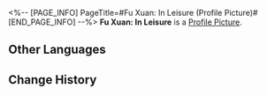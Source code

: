 <%-- [PAGE_INFO]
PageTitle=#Fu Xuan: In Leisure (Profile Picture)#
[END_PAGE_INFO] --%>
{{Item Infobox
|title       = Fu Xuan: In Leisure
|id          = 200110
|image       = Profile Picture Fu Xuan - In Leisure.png{{subst:void|<!--$UPLOAD:<<SpriteOutput/ItemFigures/AvatarHead/IconHead_200110.png>-<Profile Picture Fu Xuan - In Leisure.png>-<Item Icons>>-->}}
|type        = Profile Picture
|invCategory = 
|rarity      = 5
|effect      = 
|description = Fu Xuan is enjoying herself in leisure during a brief moment of respite in her busy calendar.
|source1     = Avatar reward obtained from unlocking [[Nameless Honor]]
}}
{{Description|''"The auguries indicate that I should relax and enjoy myself today. I shall engage with work at a later time."''}}
'''Fu Xuan: In Leisure''' is a [[Profile Picture]].

==Other Languages==
{{Other Languages
|en   = Fu Xuan: In Leisure
|zhs  = 符玄•适暇
|zht  = 符玄•適暇
|ja   = 符玄・余暇
|ko   = 부현•휴식
|es   = Fu Xuan: Tiempo libre
|fr   = Fu Xuan : Au repos
|ru   = Фу Сюань: Отдых
|th   = Fu Xuan - พักผ่อน
|vi   = Fu Xuan - Nhàn Rỗi
|de   = Fu Xuan: Freizeit
|id   = Fu Xuan - Senggang
|pt   = Fu Xuan: Tempo de Lazer
}}

==Change History==
{{Change History|1.3}}
